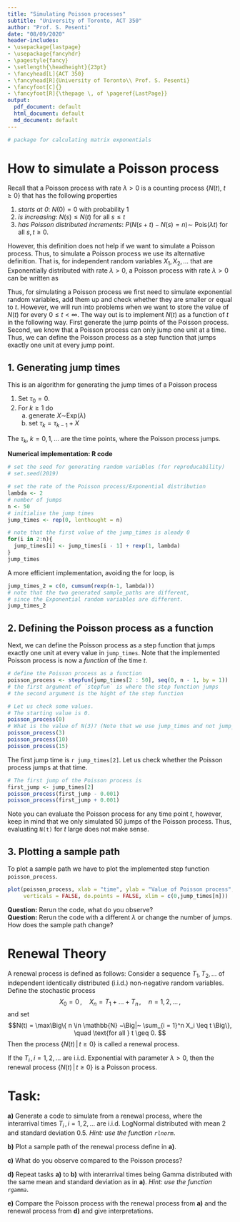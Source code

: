 ```yaml
---
title: "Simulating Poisson processes"
subtitle: "University of Toronto, ACT 350"
author: "Prof. S. Pesenti"
date: "08/09/2020"
header-includes:
- \usepackage{lastpage}
- \usepackage{fancyhdr}
- \pagestyle{fancy}
- \setlength{\headheight}{23pt}
- \fancyhead[L]{ACT 350}
- \fancyhead[R]{University of Toronto\\ Prof. S. Pesenti}
- \fancyfoot[C]{}
- \fancyfoot[R]{\thepage \, of \pageref{LastPage}}
output:
  pdf_document: default
  html_document: default
  md_document: default
---
```

```r
# package for calculating matrix exponentials
```


# How to simulate a Poisson process


Recall that a Poisson process with rate $\lambda >0$ is a counting process $\{ N(t), ~t \geq 0\}$ that has the following properties


1. *starts at 0*: $N(0) = 0$ with probability 1    
2. *is increasing*: $N(s)  \leq N(t)$ for all $s \leq t$    
3. *has Poisson distributed increments*: $P(N(s + t) - N(s) = n) \sim$ Pois($\lambda t$) for all $s,t \geq 0$.     


However, this definition does not help if we want to simulate a Poisson process. Thus, to simulate a Poisson process we use its alternative definition. That is, for independent random variables $X_1, X_2, \ldots$ that are Exponentially distributed with rate $\lambda>0$, a Poisson process with rate $\lambda>0$ can be written as
\begin{equation*}
N(t) = \max\Big\{ n \in \mathbb{N} ~\Big|~ \sum_{i = 1}^n X_i \leq t \Big\}, \quad \text{for all } t \geq 0.
\end{equation*}


Thus, for simulating a Poisson process we first need to simulate exponential random variables, add them up and check whether they are smaller or equal to $t$. However, we will run into problems when we want to store the value of $N(t)$ for every $0 \leq t < \infty$. The way out is to implement $N(t)$ as a function of $t$ in the following way. First generate the jump points of the Poisson process. Second, we know that a Poisson process can only jump one unit at a time. Thus, we can define the Poisson process as a step function that jumps exactly one unit at every jump point. 


## 1. Generating jump times
This is an algorithm for generating the jump times of a Poisson process    


1. Set $\tau_0 = 0$.     
2. For $k \geq 1$ do     
    a) generate $X \sim$Exp($\lambda$)      
    b) set $\tau_k = \tau_{k - 1} + X$    

The $\tau_k, ~ k = 0, 1, \ldots$ are the time points, where the Poisson process jumps. 


**Numerical implementation: R code**
```r
# set the seed for generating random variables (for reproducability) 
# set.seed(2019)

# set the rate of the Poisson process/Exponential distribution
lambda <- 2
# number of jumps 
n <- 50
# initialise the jump times
jump_times <- rep(0, lenthought = n)

# note that the first value of the jump_times is aleady 0
for(i in 2:n){
  jump_times[i] <- jump_times[i - 1] + rexp(1, lambda)
}
jump_times
```


A more efficient implementation, avoiding the for loop, is 
```r
jump_times_2 = c(0, cumsum(rexp(n-1, lambda)))
# note that the two generated sample_paths are different, 
# since the Exponential random variables are different.
jump_times_2
```

## 2. Defining the Poisson process as a function

Next, we can define the Poisson process as a step function that jumps exactly one unit at every value in `jump_times`. Note that the implemented Poisson process is now a *function* of the time $t$.   
```r
# define the Poisson process as a function
poisson_process <- stepfun(jump_times[2 : 50], seq(0, n - 1, by = 1))
# the first argument of `stepfun` is where the step function jumps
# the second argument is the hight of the step function

# Let us check some values.
# The starting value is 0.
poisson_process(0)
# What is the value of N(3)? (Note that we use jump_times and not jump_times_2)
poisson_process(3)
poisson_process(10)
poisson_process(15)
```

The first jump time is `r jump_times[2]`. Let us check whether the Poisson 
process jumps at that time.

```r
# The first jump of the Poisson process is 
first_jump <- jump_times[2]
poisson_process(first_jump - 0.001)
poisson_process(first_jump + 0.001)
```

Note you can evaluate the Poisson process for any time point $t$, however, keep in mind that we only simulated 50 jumps of the Poisson process. Thus, evaluating `N(t)` for $t$ large does not make sense. 

## 3. Plotting a sample path

To plot a sample path we have to plot the implemented step function `poisson_process`. 
```r
plot(poisson_process, xlab = "time", ylab = "Value of Poisson process", main = NULL,
     verticals = FALSE, do.points = FALSE, xlim = c(0,jump_times[n]))

```

**Question:** Rerun the code, what do you observe?     
**Question:** Rerun the code with a different $\lambda$ or change the number of jumps. How does the sample path change?      


# Renewal Theory

A renewal process is defined as follows: Consider a sequence $T_1, T_2, \ldots$ of independent identically distributed (i.i.d.) non-negative random variables. Define the stochastic process
$$ X_0 = 0\,, \quad X_n = T_1 + \dots + T_n\,, \quad  n = 1, 2, \dots\,,$$
and set 
$$N(t) = \max\Big\{ n \in \mathbb{N} ~\Big|~ \sum_{i = 1}^n X_i \leq t \Big\}, \quad \text{for all } t \geq 0. $$
Then the process $\{N(t)\, |\, t \ge 0\}$ is called a renewal process. 

If the $T_i\, ,i = 1, 2, \ldots$ are i.i.d. Exponential with parameter $\lambda>0$, then the renewal process $\{N(t)\,|\, t \ge 0\}$ is a Poisson process. 


# **Task:**    

**a)** Generate a code to simulate from a renewal process, where the interarrival times $T_i\, ,i = 1, 2, \ldots$ are 
i.i.d. LogNormal distributed with mean $2$ and standard deviation 0.5. *Hint: use the function `rlnorm`*.


**b)** Plot a sample path of the renewal process define in **a)**. 

**c)** What do you observe compared to the Poisson process? 

**d)** Repeat tasks **a)** to **b)** with interarrival times being Gamma distributed with the same mean and standard deviation as in **a)**. *Hint: use the function `rgamma`*.

**e)** Compare the Poisson process with the renewal process from **a)** and the renewal process from **d)** and give interpretations. 











